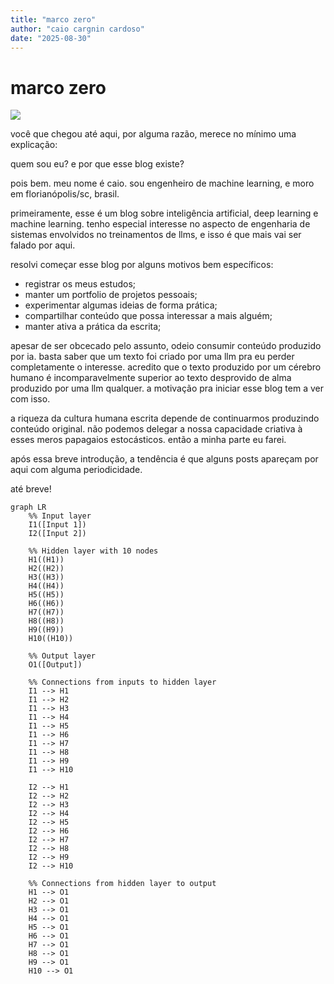 ```yaml
---
title: "marco zero"
author: "caio cargnin cardoso"
date: "2025-08-30"
---
```


# marco zero

![](nn.png)

você que chegou até aqui, por alguma razão, merece no mínimo uma explicação:

quem sou eu? e por que esse blog existe?

pois bem. meu nome é caio. sou engenheiro de machine learning, e moro em florianópolis/sc, brasil.

primeiramente, esse é um blog sobre inteligência artificial, deep learning e machine learning.
tenho especial interesse no aspecto de engenharia de sistemas envolvidos no treinamentos de llms, e isso é que mais vai ser falado por aqui.

resolvi começar esse blog por alguns motivos bem específicos:

- registrar os meus estudos;
- manter um portfolio de projetos pessoais;
- experimentar algumas ideias de forma prática;
- compartilhar conteúdo que possa interessar a mais alguém;
- manter ativa a prática da escrita;

apesar de ser obcecado pelo assunto, odeio consumir conteúdo produzido por ia.
basta saber que um texto foi criado por uma llm pra eu perder completamente o interesse.
acredito que o texto produzido por um cérebro humano é incomparavelmente superior ao texto desprovido de alma produzido por uma llm qualquer.
a motivação pra iniciar esse blog tem a ver com isso.

a riqueza da cultura humana escrita depende de continuarmos produzindo conteúdo original.
não podemos delegar a nossa capacidade criativa à esses meros papagaios estocásticos.
então a minha parte eu farei.

após essa breve introdução, a tendência é que alguns posts apareçam por aqui com alguma periodicidade.

até breve!

```mermaid
graph LR
    %% Input layer
    I1([Input 1])
    I2([Input 2])

    %% Hidden layer with 10 nodes
    H1((H1))
    H2((H2))
    H3((H3))
    H4((H4))
    H5((H5))
    H6((H6))
    H7((H7))
    H8((H8))
    H9((H9))
    H10((H10))

    %% Output layer
    O1([Output])

    %% Connections from inputs to hidden layer
    I1 --> H1
    I1 --> H2
    I1 --> H3
    I1 --> H4
    I1 --> H5
    I1 --> H6
    I1 --> H7
    I1 --> H8
    I1 --> H9
    I1 --> H10

    I2 --> H1
    I2 --> H2
    I2 --> H3
    I2 --> H4
    I2 --> H5
    I2 --> H6
    I2 --> H7
    I2 --> H8
    I2 --> H9
    I2 --> H10

    %% Connections from hidden layer to output
    H1 --> O1
    H2 --> O1
    H3 --> O1
    H4 --> O1
    H5 --> O1
    H6 --> O1
    H7 --> O1
    H8 --> O1
    H9 --> O1
    H10 --> O1
```
